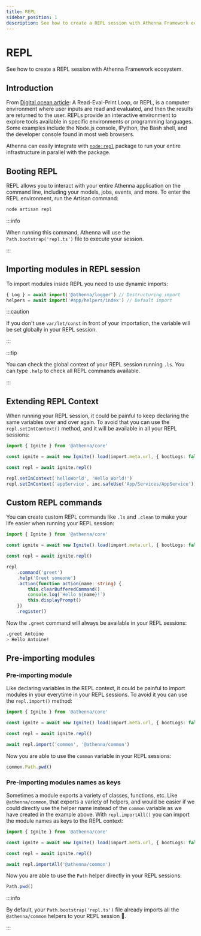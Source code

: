 ```yaml
---
title: REPL
sidebar_position: 1
description: See how to create a REPL session with Athenna Framework ecosystem.
---
```


# REPL

See how to create a REPL session with Athenna Framework ecosystem.

## Introduction

From [Digital ocean article](https://www.digitalocean.com/community/tutorials/what-is-repl): 
A Read-Eval-Print Loop, or REPL, is a computer environment 
where user inputs are read and evaluated, and then the results 
are returned to the user. REPLs provide an interactive 
environment to explore tools available in specific environments 
or programming languages. Some examples include the Node.js 
console, IPython, the Bash shell, and the developer console 
found in most web browsers.

Athenna can easily integrate with 
[`node:repl`](https://nodejs.org/api/repl.html#repl) package 
to run your entire infrastructure in parallel with the package.

## Booting REPL

REPL allows you to interact with your entire Athenna 
application on the command line, including your models,
jobs, events, and more. To enter the REPL environment, 
run the Artisan command:

```bash
node artisan repl
```

:::info

When running this command, Athenna will use the 
`Path.bootstrap('repl.ts')` file to execute your session.

:::

## Importing modules in REPL session

To import modules inside REPL you need to use dynamic imports:

```typescript
{ Log } = await import('@athenna/logger') // Destructuring import
helpers = await import('#app/helpers/index') // Default import
```

:::caution

If you don't use `var/let/const` in front of your importation, 
the variable will be set globally in your REPL session.

:::

:::tip

You can check the global context of your REPL session 
running `.ls`. You can type `.help` to check all REPL 
commands available.

:::

## Extending REPL Context

When running your REPL session, it could be painful to
keep declaring the same variables over and over again. To
avoid that you can use the `repl.setIntContext()` method,
and it will be available in all your REPL sessions:

```typescript title="Path.bootstrap('repl.ts')"
import { Ignite } from '@athenna/core'

const ignite = await new Ignite().load(import.meta.url, { bootLogs: false })

const repl = await ignite.repl()

repl.setInContext('helloWorld', 'Hello World!')
repl.setInContext('appService', ioc.safeUse('App/Services/AppService'))
```

## Custom REPL commands

You can create custom REPL commands like `.ls` and `.clean`
to make your life easier when running your REPL session:

```typescript title="Path.bootstrap('repl.ts')"
import { Ignite } from '@athenna/core'

const ignite = await new Ignite().load(import.meta.url, { bootLogs: false })

const repl = await ignite.repl()

repl
    .command('greet')
    .help('Greet someone')
    .action(function action(name: string) {
        this.clearBufferedCommand()
        console.log(`Hello ${name}!`)
        this.displayPrompt()
    })
    .register()
```

Now the `.greet` command will always be available in your
REPL sessions:

```bash
.greet Antoine
> Hello Antoine!
```

## Pre-importing modules

### Pre-importing module

Like declaring variables in the REPL context, it could be painful
to import modules in your everytime in your REPL sessions. To avoid
it you can use the `repl.import()` method:

```typescript
import { Ignite } from '@athenna/core'

const ignite = await new Ignite().load(import.meta.url, { bootLogs: false })

const repl = await ignite.repl()

await repl.import('common', '@athenna/common')
```

Now you are able to use the `common` variable in your REPL sessions:

```typescript
common.Path.pwd()
```

### Pre-importing modules names as keys

Sometimes a module exports a variety of classes, functions, etc.
Like `@athenna/common`, that exports a variety of helpers, and would
be easier if we could directly use the helper name instead
of the `common` variable as we have created in the example above.
With `repl.importAll()` you can import the module names as keys to
the REPL context:

```typescript
import { Ignite } from '@athenna/core'

const ignite = await new Ignite().load(import.meta.url, { bootLogs: false })

const repl = await ignite.repl()

await repl.importAll('@athenna/common')
```

Now you are able to use the `Path` helper directly in your REPL sessions:

```typescript
Path.pwd()
```

:::info

By default, your `Path.bootstrap('repl.ts')` file already
imports all the `@athenna/common` helpers to your REPL session 🤩.

:::
